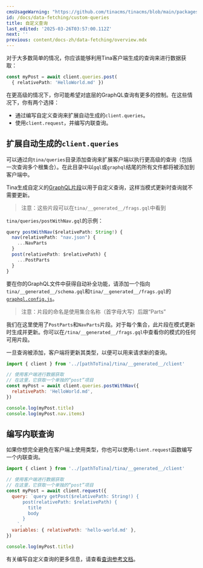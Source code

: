 ```yaml
---
cmsUsageWarning: "https://github.com/tinacms/tinacms/blob/main/packages/@tinacms/app/src/Playground.tsx"
id: /docs/data-fetching/custom-queries
title: 自定义查询
last_edited: '2025-03-26T03:57:00.112Z'
next: ''
previous: content/docs-zh/data-fetching/overview.mdx
---
```


对于大多数简单的情况，你应该能够利用Tina客户端生成的查询来进行数据获取：

```ts
const myPost = await client.queries.post(
  { relativePath: 'HelloWorld.md' })
```

在更高级的情况下，你可能希望对底层的GraphQL查询有更多的控制。在这些情况下，你有两个选择：

* 通过编写自定义查询来扩展自动生成的`client.queries`。
* 使用`client.request`，并编写内联查询。

## 扩展自动生成的`client.queries`

可以通过向`tina/queries`目录添加查询来扩展客户端以执行更高级的查询（包括一次查询多个根集合）。在此目录中以`gql`或`graphql`结尾的所有文件都将被添加到客户端中。

Tina生成自定义的[GraphQL片段](https://graphql.org/learn/queries/#fragments)以用于自定义查询，这样当模式更新时查询就不需要更新。

> 注意：这些片段可以在`tina/__generated__/frags.gql`中看到

`tina/queries/postWithNav.gql`的示例：

```ts
query postWithNav($relativePath: String!) {
  nav(relativePath: "nav.json") {
    ...NavParts
  }
  post(relativePath: $relativePath) {
    ...PostParts
  }
}
```

要在你的GraphQL文件中获得自动补全功能，请添加一个指向`tina/__generated__/schema.gql`和`tina/__generated__/frags.gql`的[`graphql.config.js`](https://github.com/tinacms/tina-cloud-starter/blob/main/graphql.config.js)。

> 注意：片段的命名是使用集合名称（首字母大写）后跟“Parts”

我们在这里使用了`PostParts`和`NavParts`片段。对于每个集合，此片段在模式更新时生成并更新。你可以在`/tina/__generated__/frags.gql`中查看你的模式的任何可用片段。

一旦查询被添加，客户端将更新其类型，以便可以用来请求新的查询。

```js
import { client } from '../[pathToTina]/tina/__generated__/client'

// 使用客户端进行数据获取
// 在这里，它获取一个单独的“post”项目
const myPost = await client.queries.postWithNav({
  relativePath: 'HelloWorld.md',
})

console.log(myPost.title)
console.log(myPost.nav.items)
```

## 编写内联查询

如果你想完全避免在客户端上使用类型，你也可以使用`client.request`函数编写一个内联查询。

```js
import { client } from '../[pathToTina]/tina/__generated__/client'

// 使用客户端进行数据获取
// 在这里，它获取一个单独的“post”项目
const myPost = await client.request({
  query: `query getPost($relativePath: String!) {
      post(relativePath: $relativePath) {
        title
        body
      }
    `,
  variables: { relativePath: 'hello-world.md' },
})

console.log(myPost.title)
```

有关编写自定义查询的更多信息，请查看[查询参考文档](/docs/graphql/queries/)。